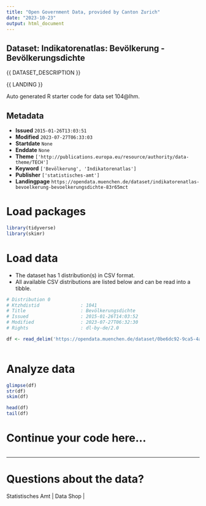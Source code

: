 ```yaml
---
title: "Open Government Data, provided by Canton Zurich"
date: "2023-10-23"
output: html_document
---
```


## Dataset: Indikatorenatlas: Bevölkerung - Bevölkerungsdichte

{{ DATASET_DESCRIPTION }}

{{ LANDING }}

Auto generated R starter code for data set 104@lhm.

## Metadata

- **Issued** `2015-01-26T13:03:51`
- **Modified** `2023-07-27T06:33:03`
- **Startdate** `None`
- **Enddate** `None`
- **Theme** `['http://publications.europa.eu/resource/authority/data-theme/TECH']`
- **Keyword** `['Bevölkerung', 'Indikatorenatlas']`
- **Publisher** `['statistisches-amt']`
- **Landingpage** `https://opendata.muenchen.de/dataset/indikatorenatlas-bevoelkerung-bevoelkerungsdichte-83r65mct`


# Load packages

```r

library(tidyverse)
library(skimr)

```

# Load data

-   The dataset has 1 distribution(s) in CSV format.
-   All available CSV distributions are listed below and can be read into a tibble.

```r

# Distribution 0
# Ktzhdistid               : 1041
# Title                    : Bevölkerungsdichte
# Issued                   : 2015-01-26T14:03:52
# Modified                 : 2023-07-27T06:32:30
# Rights                   : dl-by-de/2.0

df <- read_delim('https://opendata.muenchen.de/dataset/0be6dc92-9ca5-4ae9-8a08-ba4039f2a225/resource/3f4aea4c-a79a-4f5b-ab01-a6ad540449f0/download/indikat_bevoelkerung_bevoelkerungsdichte_240723.csv')



```

# Analyze data

```r

glimpse(df)
str(df)
skim(df)

head(df)
tail(df)

```

# Continue your code here...

```r

```

------------------------------------------------------------------------

# Questions about the data?

Statistisches Amt | Data Shop | 
